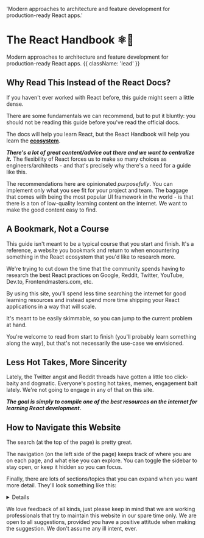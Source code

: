 
  'Modern approaches to architecture and feature development for production-ready React apps.'

# The React Handbook **⚛🤌**

Modern approaches to architecture and feature development for production-ready React apps. {{ className: 'lead' }}

## Why Read This Instead of the React Docs?

If you haven't ever worked with React before, this guide might seem a little dense.

There are some <Resource url='/fundamentals'>fundamentals</Resource> we can recommend, but to put it bluntly: you should not be reading this guide before you've read the <Resource url='https://react.dev/'>official docs</Resource>.

The docs will help you learn React, but the <Resource url='/about'>React Handbook</Resource> will help you learn the <u>**ecosystem**</u>.

***There's a lot of great content/advice out there and we want to centralize it.*** The flexibility of React forces us to make so many choices as engineers/architects - and that's precisely why there's a need for a guide like this.

The recommendations here are opinionated _purposefully_. You can implement only what you see fit for your project and team. The baggage that comes with being the most popular UI framework in the world - is that there is a ton of low-quality learning content on the internet. We want to make the good content easy to find.

## A Bookmark, Not a Course

This guide isn't meant to be a typical course that you start and finish. It's a reference, a website you bookmark and return to when encountering something in the React ecosystem that you'd like to research more.

We're trying to cut down the time that the community spends having to research the best React practices on Google, Reddit, Twitter, YouTube, Dev.to, Frontendmasters.com, etc.

By using this site, you'll spend less time searching the internet for good learning resources and instead spend more time shipping your React applications in a way that will scale.

It's meant to be easily skimmable, so you can jump to the current problem at hand.

You're welcome to read from start to finish (you'll probably learn something along the way), but that's not necessarily the use-case we envisioned.

## Less Hot Takes, More Sincerity 

Lately, the Twitter angst and Reddit threads have gotten a little too click-baity and dogmatic. Everyone's posting hot takes, memes, engagement bait lately. We're not going to engage in any of that on this site.

***The goal is simply to compile one of the best resources on the internet for learning React development.***

## How to Navigate this Website

The search (at the top of the page) is pretty great.

The navigation (on the left side of the page) keeps track of where you are on each page, and what else you can explore. You can toggle the sidebar to stay open, or keep it hidden so you can focus.

Finally, there are lots of sections/topics that you can expand when you want more detail. They'll look something like this:

<Details>
<LeadHeading>We're looking for contributors!</LeadHeading>
If you are interested in working in open-source/public, you can <Resource url='https://reacthandbook.dev/'>get involved with us on GitHub</Resource>.
</Details>

We love feedback of all kinds, just please keep in mind that we are working professionals that try to maintain this website in our spare time only. We are open to all suggestions, provided you have a positive attitude when making the suggestion. We don't assume any ill intent, ever.
